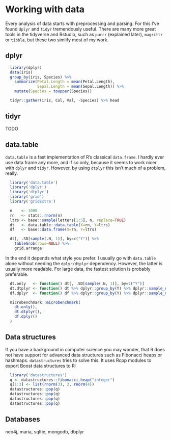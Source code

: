 # Working with data

Every analysis of data starts with preprocessing and parsing. For this I've found `dplyr` and `tidyr` tremendously useful. There are many more great tools in the tidyverse and Rstudio, such as `purrr` (explained later), `magrittr` or `tibble`, but these two simlify most of my work.

## dplyr

```r
  library(dplyr)
  data(iris)
  group_by(iris, Species) %>%
    summarize(Petal.Length = mean(Petal.Length),
              Sepal.Length = mean(Sepal.Length)) %>%
    mutate(Species = toupper(Species))

  tidyr::gather(iris, Col, Val, -Species) %>% head
```

## tidyr

TODO

## data.table

`data.table` is a fast implementation of R's classical `data.frame`. I hardly ever use data frame any more, and if so only, because it seems to work nicer with `dplyr` and `tidyr`. However, by using `dtplyr` this isn't much of a problem, really.

```r
  library('data.table')  
  library('dplyr')
  library('dtplyr')
  library('grid')
  library('gridExtra')

  n    <- 1000
  rn   <- stats::rnorm(n)
  ltrs <- base::sample(letters[1:5], n, replace=TRUE)
  dt   <- data.table::data.table(X=rn, Y=ltrs)
  df   <- base::data.frame(X=rn, Y=ltrs)

  dt[, .SD[sample(.N, 1)], by=c("Y")] %>%
    tableGrob(rows=NULL) %>%
    grid.arrange
```

In the end it depends what style you prefer. I usually go with `data.table` alone without needing the `dplyr/dtplyr` dependency. However, the latter is usually more readable. For large data, the fastest solution is probably preferable.

```r
  dt.only   <- function() dt[, .SD[sample(.N, 1)], by=c("Y")]
  dt.dtplyr <- function() dt %>% dplyr::group_by(Y) %>% dplyr::sample_n(1)
  df.dplyr  <- function() df %>% dplyr::group_by(Y) %>% dplyr::sample_n(1)

  microbenchmark::microbenchmark(
    dt.only(),
    dt.dtplyr(),
    df.dplyr()
  )
```

## Data structures

If you have a background in computer science you may wonder, that R does not have support for advanced data structures such as Fibonacci heaps or hashmaps.
`datastructures` tries to solve this. It uses Rcpp modules to export Boost data structures to R:

```r
  library('datastructures')
  q <- datastructures::fibonacci_heap("integer")
  q[1:3] <- list(rnorm(3), 2, rnorm(4))
  datastructures::pop(q)
  datastructures::pop(q)
  datastructures::pop(q)
  datastructures::pop(q)
```

## Databases

neo4j, maria, sqltie, mongodb, dbplyr
